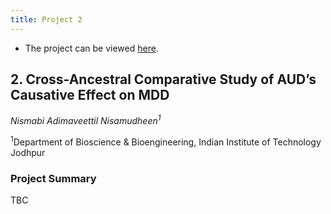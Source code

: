 ```yaml
---
title: Project 2
---
```


* The project can be viewed [here](./Projects/Project2.html).

## 2. Cross-Ancestral Comparative Study of AUD's Causative Effect on MDD

*Nismabi Adimaveettil Nisamudheen<sup>1</sup>*

<sup>1</sup>Department of Bioscience & Bioengineering, Indian Institute of Technology Jodhpur 

### Project Summary

TBC
